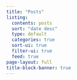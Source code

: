 ```yaml
---
title: "Posts"
listing:
  contents: posts
  sort: "date desc"
  type: default
  categories: true 
  sort-ui: true
  filter-ui: true
  feed: true
page-layout: full
title-block-banner: true
---
```

